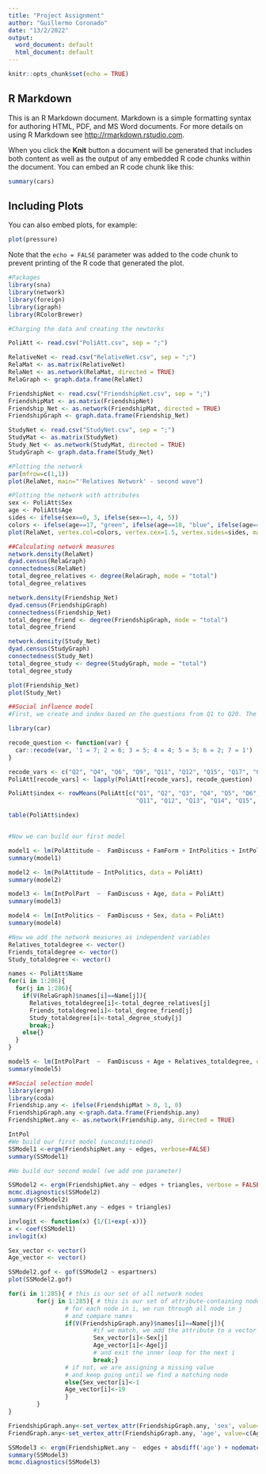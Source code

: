 ---
title: "Project Assignment"
author: "Guillermo Coronado"
date: "13/2/2022"
output:
  word_document: default
  html_document: default
---

```{r setup, include=FALSE}
knitr::opts_chunk$set(echo = TRUE)
```

## R Markdown

This is an R Markdown document. Markdown is a simple formatting syntax for authoring HTML, PDF, and MS Word documents. For more details on using R Markdown see <http://rmarkdown.rstudio.com>.

When you click the **Knit** button a document will be generated that includes both content as well as the output of any embedded R code chunks within the document. You can embed an R code chunk like this:

```{r cars}
summary(cars)
```

## Including Plots

You can also embed plots, for example:

```{r pressure, echo=FALSE}
plot(pressure)
```

Note that the `echo = FALSE` parameter was added to the code chunk to prevent printing of the R code that generated the plot.

```{r}
#Packages
library(sna)
library(network)
library(foreign)
library(igraph)
library(RColorBrewer)
```

```{r}
#Charging the data and creating the newtorks

PoliAtt <- read.csv("PoliAtt.csv", sep = ";")

RelativeNet <- read.csv("RelativeNet.csv", sep = ";")
RelaMat <- as.matrix(RelativeNet)
RelaNet <- as.network(RelaMat, directed = TRUE)
RelaGraph <- graph.data.frame(RelaNet)

FriendshipNet <- read.csv("FriendshipNet.csv", sep = ";")
FriendshipMat <- as.matrix(FriendshipNet)
Friendship_Net <- as.network(FriendshipMat, directed = TRUE)
FriendshipGraph <- graph.data.frame(Friendship_Net)

StudyNet <- read.csv("StudyNet.csv", sep = ";")
StudyMat <- as.matrix(StudyNet)
Study_Net <- as.network(StudyMat, directed = TRUE)
StudyGraph <- graph.data.frame(Study_Net)
```

```{r}
#Plotting the network
par(mfrow=c(1,1))
plot(RelaNet, main="'Relatives Network' - second wave")
```

```{r}
#Plotting the network with attributes
sex <- PoliAtt$Sex
age <- PoliAtt$Age
sides <- ifelse(sex==0, 3, ifelse(sex==1, 4, 5))
colors <- ifelse(age==17, "green", ifelse(age==18, "blue", ifelse(age==19, "brown", ifelse(age==20, "yellow", "gray8"))))
plot(RelaNet, vertex.col=colors, vertex.cex=1.5, vertex.sides=sides, main="'Relatives network' by students' sex and age")

```

```{r}
##Calculating network measures
network.density(RelaNet)
dyad.census(RelaGraph)
connectedness(RelaNet)
total_degree_relatives <- degree(RelaGraph, mode = "total")
total_degree_relatives

network.density(Friendship_Net)
dyad.census(FriendshipGraph)
connectedness(Friendship_Net)
total_degree_friend <- degree(FriendshipGraph, mode = "total")
total_degree_friend

network.density(Study_Net)
dyad.census(StudyGraph)
connectedness(Study_Net)
total_degree_study <- degree(StudyGraph, mode = "total")
total_degree_study
```
```{r}
plot(Friendship_Net)
plot(Study_Net)
```

```{r}
##Social influence model
#First, we create and index based on the questions from Q1 to Q20. The index goes from 1 to 7, where 1 is totalitarian and 7 is libertarian. In order to do that we have to re code some variables

library(car)

recode_question <- function(var) {
  car::recode(var, '1 = 7; 2 = 6; 3 = 5; 4 = 4; 5 = 3; 6 = 2; 7 = 1')
}

recode_vars <- c("Q2", "Q4", "Q6", "Q9", "Q11", "Q12", "Q15", "Q17", "Q18", "Q20")
PoliAtt[recode_vars] <- lapply(PoliAtt[recode_vars], recode_question)

PoliAtt$index <- rowMeans(PoliAtt[c("Q1", "Q2", "Q3", "Q4", "Q5", "Q6", "Q7", "Q8", "Q9", "Q10", 
                                    "Q11", "Q12", "Q13", "Q14", "Q15", "Q16", "Q17", "Q18", "Q19", "Q20")])

table(PoliAtt$index)


#Now we can build our first model

model1 <- lm(PolAttitude ~  FamDiscuss + FamForm + IntPolitics + IntPolPart + Sex + Age, data = PoliAtt)
summary(model1)

model2 <- lm(PolAttitude ~ IntPolitics, data = PoliAtt)
summary(model2)

model3 <- lm(IntPolPart  ~  FamDiscuss + Age, data = PoliAtt)
summary(model3)

model4 <- lm(IntPolitics ~  FamDiscuss + Sex, data = PoliAtt)
summary(model4)


```
```{r}
#Now we add the network measures as independent variables
Relatives_totaldegree <- vector()
Friends_totaldegree <- vector()
Study_totaldegree <- vector()

names <- PoliAtt$Name
for(i in 1:286){
  for(j in 1:286){
    if(V(RelaGraph)$names[i]==Name[j]){
      Relatives_totaldegree[i]<-total_degree_relatives[j]
      Friends_totaldegree[i]<-total_degree_friend[j]
      Study_totaldegree[i]<-total_degree_study[j]
      break;}
    else{}
  }
}

model5 <- lm(IntPolPart  ~  FamDiscuss + Age + Relatives_totaldegree, data = PoliAtt)
summary(model5)

```
```{r}
##Social selection model
library(ergm)
library(coda)
Friendship.any <- ifelse(FriendshipMat > 0, 1, 0)
FriendshipGraph.any <-graph.data.frame(Friendship.any)
FriendshipNet.any <- as.network(Friendship.any, directed = TRUE)

IntPol
#We build our first model (unconditioned)
SSModel1 <-ergm(FriendshipNet.any ~ edges, verbose=FALSE)
summary(SSModel1)

#We build our second model (we add one parameter)

SSModel2 <- ergm(FriendshipNet.any ~ edges + triangles, verbose = FALSE)
mcmc.diagnostics(SSModel2)
summary(SSModel2)
summary(FriendshipNet.any ~ edges + triangles)

invlogit <- function(x) {1/(1+exp(-x))}
x <- coef(SSModel1)
invlogit(x)

Sex_vector <- vector()
Age_vector <- vector()

SSModel2.gof <- gof(SSModel2 ~ espartners)
plot(SSModel2.gof)

for(i in 1:285){ # this is our set of all network nodes
        for(j in 1:285){ # this is our set of attribute-containing nodes
                # for each node in i, we run through all node in j
                # and compare names
                if(V(FriendshipGraph.any)$names[i]==Name[j]){
                        #if we match, we add the attribute to a vector
                        Sex_vector[i]<-Sex[j]
                        Age_vector[i]<-Age[j]
                        # and exit the inner loop for the next i
                        break;}
                # if not, we are assigning a missing value
                # and keep going until we find a matching node
                else{Sex_vector[i]<-1
                Age_vector[i]<-19
                }
        }
}

FriendshipGraph.any<-set_vertex_attr(FriendshipGraph.any, 'sex', value=c(Sex_vector))
FriendGraph.any<-set_vertex_attr(FriendshipGraph.any, 'age', value=c(Age_vector))

SSModel3 <- ergm(FriendshipNet.any ~  edges + absdiff('age') + nodematch('sex'))
summary(SSModel3)
mcmc.diagnostics(SSModel3)
```

